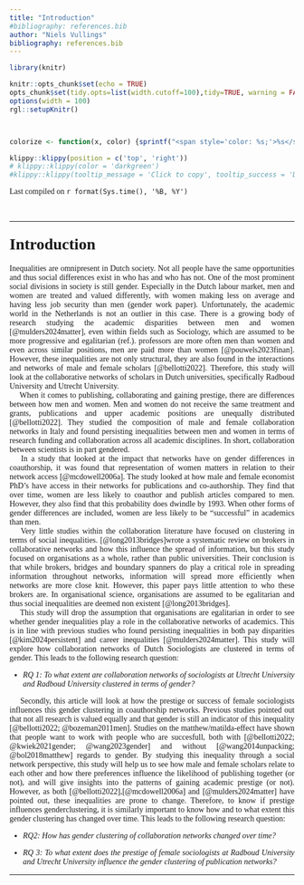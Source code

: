 ```yaml
---
title: "Introduction"
#bibliography: references.bib
author: "Niels Vullings"
bibliography: references.bib
---
```


```{=html}
<style>
body {
  text-align: justify;
  font-family: Times;
}

h1, .h1, h2, .h2, h3, .h3 {
  margin-top: 24px;
  font-family: Times;
}
</style>
```
```r
library(knitr)

knitr::opts_chunk$set(echo = TRUE)
opts_chunk$set(tidy.opts=list(width.cutoff=100),tidy=TRUE, warning = FALSE, message = FALSE,comment = "#>", cache=TRUE, class.source=c("test"), class.output=c("test2"))
options(width = 100)
rgl::setupKnitr()



colorize <- function(x, color) {sprintf("<span style='color: %s;'>%s</span>", color, x) }

```

```r
klippy::klippy(position = c('top', 'right'))
# klippy::klippy(color = 'darkgreen')
#klippy::klippy(tooltip_message = 'Click to copy', tooltip_success = 'Done')
```

Last compiled on `r format(Sys.time(), '%B, %Y')`

<br>

------------------------------------------------------------------------

# Introduction

Inequalities are omnipresent in Dutch society. Not all people have the same opportunities and thus social differences exist in who has and who has not. One of the most prominent social divisions in society is still gender. Especially in the Dutch labour market, men and women are treated and valued differently, with women making less on average and having less job security than men (gender work paper). Unfortunately, the academic world in the Netherlands is not an outlier in this case. There is a growing body of research studying the academic disparities between men and women [@mulders2024matter], even within fields such as Sociology, which are assumed to be more progressive and egalitarian (ref.). professors are more often men than women and even across similar positions, men are paid more than women [@pouwels2023finan]. However, these inequalities are not only structural, they are also found in the interactions and networks of male and female scholars [@bellotti2022]. Therefore, this study will look at the collaborative networks of scholars in Dutch universities, specifically Radboud University and Utrecht University.\
  When it comes to publishing, collaborating and gaining prestige, there are differences between how men and women. Men and women do not receive the same treatment and grants, publications and upper academic positions are unequally distributed [@bellotti2022]. They studied the composition of male and female collaboration networks in Italy and found persisting inequalities between men and women in terms of research funding and collaboration across all academic disciplines. In short, collaboration between scientists is in part gendered.\
  In a study that looked at the impact that networks have on gender differences in coauthorship, it was found that representation of women matters in relation to their network access [@mcdowell2006a]. The study looked at how male and female economist PhD's have access in their networks for publications and co-authorship. They find that over time, women are less likely to coauthor and publish articles compared to men. However, they also find that this probability does dwindle by 1993. When other forms of gender differences are included, women are less likely to be "successful" in academics than men.\
  Very little studies within the collaboration literature have focused on clustering in terms of social inequalities. [@long2013bridges]wrote a systematic review on brokers in collaborative networks and how this influence the spread of information, but this study focused on organisations as a whole, rather than public universities. Their conclusion is that while brokers, bridges and boundary spanners do play a critical role in spreading information throughout networks, information will spread more efficiently when networks are more close knit. However, this paper pays little attention to who these brokers are. In organisational science, organisations are assumed to be egalitarian and thus social inequalities are deemed non existent [@long2013bridges].\
  This study will drop the assumption that organisations are egalitarian in order to see whether gender inequalities play a role in the collaborative networks of academics. This is in line with previous studies who found persisting inequalities in both pay disparities [@kim2024persistent] and career inequalities [@mulders2024matter]. This study will explore how collaboration networks of Dutch Sociologists are clustered in terms of gender. This leads to the following research question:

-   *RQ 1: To what extent are collaboration networks of sociologists at Utrecht University and Radboud University clustered in terms of gender?*

  Secondly, this article will look at how the prestige or success of female sociologists influences this gender clustering in coauthorship networks. Previous studies pointed out that not all research is valued equally and that gender is still an indicator of this inequality [@bellotti2022; @bozeman2011men]. Studies on the matthew/matilda-effect have shown that people want to work with people who are succesfull, both with [@bellotti2022; @kwiek2021gender; @wang2023gender] and without [@wang2014unpacking; @bol2018matthew] regards to gender. By studying this inequality through a social network perspective, this study will help us to see how male and female scholars relate to each other and how there preferences influence the likelihood of publishing together (or not), and will give insights into the patterns of gaining academic prestige (or not). However, as both [@bellotti2022],[@mcdowell2006a] and [@mulders2024matter] have pointed out, these inequalities are prone to change. Therefore, to know if prestige influences genderclustering, it is similarly important to know how and to what extent this gender clustering has changed over time. This leads to the following research question:

-   *RQ2: How has gender clustering of collaboration networks changed over time?*

-   *RQ 3: To what extent does the prestige of female sociologists at Radboud University and Utrecht University influence the gender clustering of publication networks?*

------------------------------------------------------------------------
